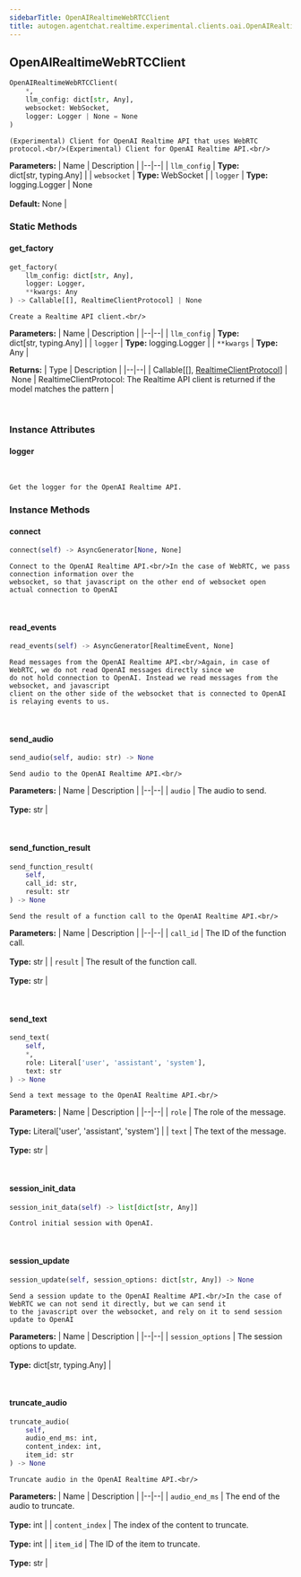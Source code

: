```yaml
---
sidebarTitle: OpenAIRealtimeWebRTCClient
title: autogen.agentchat.realtime.experimental.clients.oai.OpenAIRealtimeWebRTCClient
---
```

<h2 id="autogen.agentchat.realtime.experimental.clients.oai.OpenAIRealtimeWebRTCClient" class="doc doc-heading">
    <code class="doc-symbol doc-symbol-heading doc-symbol-class"></code>
    <span class="doc doc-object-name doc-class-name">OpenAIRealtimeWebRTCClient</span>
</h2>

```python
OpenAIRealtimeWebRTCClient(
    *,
    llm_config: dict[str, Any],
    websocket: WebSocket,
    logger: Logger | None = None
)
```

    (Experimental) Client for OpenAI Realtime API that uses WebRTC protocol.<br/>(Experimental) Client for OpenAI Realtime API.<br/>

<b>Parameters:</b>
| Name | Description |
|--|--|
| `llm_config` | **Type:** dict[str, typing.Any] |
| `websocket` | **Type:** WebSocket |
| `logger` | **Type:** logging.Logger \| None<br/><br/>**Default:** None |

### Static Methods

<code class="doc-symbol doc-symbol-heading doc-symbol-method"></code>
#### get_factory

```python
get_factory(
    llm_config: dict[str, Any],
    logger: Logger,
    **kwargs: Any
) -> Callable[[], RealtimeClientProtocol] | None
```

    Create a Realtime API client.<br/>

<b>Parameters:</b>
| Name | Description |
|--|--|
| `llm_config` | **Type:** dict[str, typing.Any] |
| `logger` | **Type:** logging.Logger |
| `**kwargs` | **Type:** Any |

<b>Returns:</b>
| Type | Description |
|--|--|
| Callable[[], [RealtimeClientProtocol](/docs/api-reference/autogen/agentchat/realtime/experimental/clients/RealtimeClientProtocol)] \| None | RealtimeClientProtocol: The Realtime API client is returned if the model matches the pattern |

<br />

### Instance Attributes

<code class="doc-symbol doc-symbol-heading doc-symbol-attribute"></code>
#### logger
<br />

    Get the logger for the OpenAI Realtime API.

### Instance Methods

<code class="doc-symbol doc-symbol-heading doc-symbol-method"></code>
#### connect

```python
connect(self) -> AsyncGenerator[None, None]
```

    Connect to the OpenAI Realtime API.<br/>In the case of WebRTC, we pass connection information over the
    websocket, so that javascript on the other end of websocket open
    actual connection to OpenAI

<br />

<code class="doc-symbol doc-symbol-heading doc-symbol-method"></code>
#### read_events

```python
read_events(self) -> AsyncGenerator[RealtimeEvent, None]
```

    Read messages from the OpenAI Realtime API.<br/>Again, in case of WebRTC, we do not read OpenAI messages directly since we
    do not hold connection to OpenAI. Instead we read messages from the websocket, and javascript
    client on the other side of the websocket that is connected to OpenAI is relaying events to us.

<br />

<code class="doc-symbol doc-symbol-heading doc-symbol-method"></code>
#### send_audio

```python
send_audio(self, audio: str) -> None
```

    Send audio to the OpenAI Realtime API.<br/>

<b>Parameters:</b>
| Name | Description |
|--|--|
| `audio` | The audio to send.<br/><br/>**Type:** str |

<br />

<code class="doc-symbol doc-symbol-heading doc-symbol-method"></code>
#### send_function_result

```python
send_function_result(
    self,
    call_id: str,
    result: str
) -> None
```

    Send the result of a function call to the OpenAI Realtime API.<br/>

<b>Parameters:</b>
| Name | Description |
|--|--|
| `call_id` | The ID of the function call.<br/><br/>**Type:** str |
| `result` | The result of the function call.<br/><br/>**Type:** str |

<br />

<code class="doc-symbol doc-symbol-heading doc-symbol-method"></code>
#### send_text

```python
send_text(
    self,
    *,
    role: Literal['user', 'assistant', 'system'],
    text: str
) -> None
```

    Send a text message to the OpenAI Realtime API.<br/>

<b>Parameters:</b>
| Name | Description |
|--|--|
| `role` | The role of the message.<br/><br/>**Type:** Literal['user', 'assistant', 'system'] |
| `text` | The text of the message.<br/><br/>**Type:** str |

<br />

<code class="doc-symbol doc-symbol-heading doc-symbol-method"></code>
#### session_init_data

```python
session_init_data(self) -> list[dict[str, Any]]
```

    Control initial session with OpenAI.

<br />

<code class="doc-symbol doc-symbol-heading doc-symbol-method"></code>
#### session_update

```python
session_update(self, session_options: dict[str, Any]) -> None
```

    Send a session update to the OpenAI Realtime API.<br/>In the case of WebRTC we can not send it directly, but we can send it
    to the javascript over the websocket, and rely on it to send session
    update to OpenAI

<b>Parameters:</b>
| Name | Description |
|--|--|
| `session_options` | The session options to update.<br/><br/>**Type:** dict[str, typing.Any] |

<br />

<code class="doc-symbol doc-symbol-heading doc-symbol-method"></code>
#### truncate_audio

```python
truncate_audio(
    self,
    audio_end_ms: int,
    content_index: int,
    item_id: str
) -> None
```

    Truncate audio in the OpenAI Realtime API.<br/>

<b>Parameters:</b>
| Name | Description |
|--|--|
| `audio_end_ms` | The end of the audio to truncate.<br/><br/>**Type:** int |
| `content_index` | The index of the content to truncate.<br/><br/>**Type:** int |
| `item_id` | The ID of the item to truncate.<br/><br/>**Type:** str |

<br />